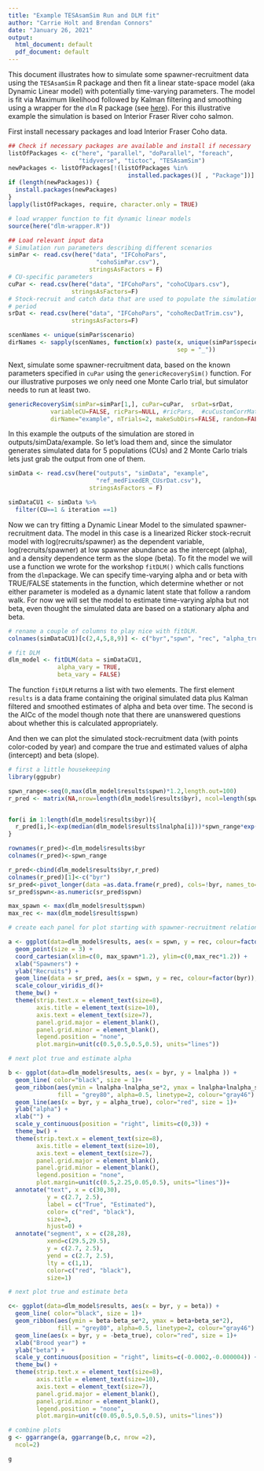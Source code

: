 ```yaml
---
title: "Example TESAsamSim Run and DLM fit"
author: "Carrie Holt and Brendan Connors"
date: "January 26, 2021"
output:
  html_document: default
  pdf_document: default
---
```


This document illustrates how to simulate some spawner-recruitment data using the `TESAsamSim` R package and then fit a linear state-space model (aka Dynamic Linear model) with potentially time-varying parameters. The model is fit via Maximum likelihood followed by Kalman filtering and smoothing using a wrapper for the `dlm` R package (see [here](https://cran.r-project.org/web/packages/dlm/index.html)). For this illustrative example the simulation is based on Interior Fraser River coho salmon.


First install necessary packages and load Interior Fraser Coho data. 
```r
## Check if necessary packages are available and install if necessary
listOfPackages <- c("here", "parallel", "doParallel", "foreach", 
                    "tidyverse", "tictoc", "TESAsamSim")
newPackages <- listOfPackages[!(listOfPackages %in% 
                                  installed.packages()[ , "Package"])]
if (length(newPackages)) {
  install.packages(newPackages)
}
lapply(listOfPackages, require, character.only = TRUE)

# load wrapper function to fit dynamic linear models
source(here("dlm-wrapper.R"))

## Load relevant input data
# Simulation run parameters describing different scenarios
simPar <- read.csv(here("data", "IFCohoPars",
                         "cohoSimPar.csv"),
                       stringsAsFactors = F)
# CU-specific parameters
cuPar <- read.csv(here("data", "IFCohoPars", "cohoCUpars.csv"),
                  stringsAsFactors=F)
# Stock-recruit and catch data that are used to populate the simulation priming
# period
srDat <- read.csv(here("data", "IFCohoPars", "cohoRecDatTrim.csv"),
                  stringsAsFactors=F)

scenNames <- unique(simPar$scenario)
dirNames <- sapply(scenNames, function(x) paste(x, unique(simPar$species),
                                                sep = "_"))
```

Next, simulate some spawner-recruitment data, based on the known parameters specified in `cuPar` using the `genericRecoverySim()` function. For our illustrative purposes we only need one Monte Carlo trial, but simulator needs to run at least two.

```r
genericRecoverySim(simPar=simPar[1,], cuPar=cuPar,  srDat=srDat,
            variableCU=FALSE, ricPars=NULL, #ricPars,  #cuCustomCorrMat = cuCustomCorrMat,
            dirName="example", nTrials=2, makeSubDirs=FALSE, random=FALSE)

```

In this example the outputs of the simulation are stored in outputs/simData/example. So let's load them and, since the simulator generates simulated data for 5 populations (CUs) and 2 Monte Carlo trials lets just grab the output from one of them.

```r
simData <- read.csv(here("outputs", "simData", "example",
                         "ref_medFixedER_CUsrDat.csv"),
                       stringsAsFactors = F)

simDataCU1 <- simData %>% 
  filter(CU==1 & iteration ==1)

```
Now we can try fitting a Dynamic Linear Model to the simulated spawner-recruitment data. The model in this case is a linearized Ricker stock-recruit model with log(recruits/spawner) as the dependent variable, log(recruits/spawner) at low spawner abundance as the intercept (alpha), and a density dependence term as the slope (beta). To fit the model we will use a function we wrote for the workshop `fitDLM()` which calls functions from the `dlm`package. We can specify time-varying alpha and or beta with TRUE/FALSE statements in the function, which determine whether or not either parameter is modeled as a dynamic latent state that follow a random walk. For now we will set the model to estimate time-varying alpha but not beta, even thought the simulated data are based on a stationary alpha and beta.

```r
# rename a couple of columns to play nice with fitDLM. 
colnames(simDataCU1)[c(2,4,5,8,9)] <- c("byr","spwn", "rec", "alpha_true", "beta_true")

# fit DLM
dlm_model <- fitDLM(data = simDataCU1,
              alpha_vary = TRUE,
              beta_vary = FALSE)

```

The function `fitDLM` returns a list with two elements. The first element `results` is a data frame containing the original simulated data plus Kalman filtered and smoothed estimates of alpha and beta over time. The second is the AICc of the model though note that there are unanswered questions about whether this is calculated appropriately.  

And then we can plot the simulated stock-recruitment data (with points color-coded by year) and compare the true and estimated values of alpha (intercept) and beta (slope). 

```r
# first a little housekeeping
library(ggpubr)

spwn_range<-seq(0,max(dlm_model$results$spwn)*1.2,length.out=100)
r_pred <- matrix(NA,nrow=length(dlm_model$results$byr), ncol=length(spwn_range))


for(i in 1:length(dlm_model$results$byr)){
  r_pred[i,]<-exp(median(dlm_model$results$lnalpha[i]))*spwn_range*exp(dlm_model$results$beta[i]*spwn_range)
}

rownames(r_pred)<-dlm_model$results$byr
colnames(r_pred)<-spwn_range

r_pred<-cbind(dlm_model$results$byr,r_pred)
colnames(r_pred)[1]<-c("byr")
sr_pred<-pivot_longer(data =as.data.frame(r_pred), cols=!byr, names_to="spwn",values_to="rec" )
sr_pred$spwn<-as.numeric(sr_pred$spwn)

max_spawn <- max(dlm_model$result$spwn)
max_rec <- max(dlm_model$result$spwn)

# create each panel for plot starting with spawner-recruitment relationship

a <- ggplot(data=dlm_model$results, aes(x = spwn, y = rec, colour=factor(byr)))+
  geom_point(size = 3) +
  coord_cartesian(xlim=c(0, max_spawn*1.2), ylim=c(0,max_rec*1.2)) +
  xlab("Spawners") +
  ylab("Recruits") +
  geom_line(data = sr_pred, aes(x = spwn, y = rec, colour=factor(byr)), size = 0.5) +
  scale_colour_viridis_d()+
  theme_bw() +
  theme(strip.text.x = element_text(size=8),
        axis.title = element_text(size=10),
        axis.text = element_text(size=7),
        panel.grid.major = element_blank(), 
        panel.grid.minor = element_blank(),
        legend.position = "none",
        plot.margin=unit(c(0.5,0.5,0.5,0.5), units="lines"))

# next plot true and estimate alpha

b <- ggplot(data=dlm_model$results, aes(x = byr, y = lnalpha )) +
  geom_line( color="black", size = 1)+
  geom_ribbon(aes(ymin = lnalpha-lnalpha_se*2, ymax = lnalpha+lnalpha_se*2), 
              fill = "grey80", alpha=0.5, linetype=2, colour="gray46") +
  geom_line(aes(x = byr, y = alpha_true), color="red", size = 1)+
  ylab("alpha") +
  xlab("") +
  scale_y_continuous(position = "right", limits=c(0,3)) +
  theme_bw() +
  theme(strip.text.x = element_text(size=8),
        axis.title = element_text(size=10),
        axis.text = element_text(size=7),
        panel.grid.major = element_blank(), 
        panel.grid.minor = element_blank(),
        legend.position = "none",
        plot.margin=unit(c(0.5,2.25,0.05,0.5), units="lines"))+
  annotate("text", x = c(30,30),
           y = c(2.7, 2.5),
           label = c("True", "Estimated"),
           color= c("red", "black"), 
           size=3,
           hjust=0) +
  annotate("segment", x = c(28,28),
           xend=c(29.5,29.5),
           y = c(2.7, 2.5),
           yend = c(2.7, 2.5),
           lty = c(1,1),
           color=c("red", "black"), 
           size=1)

# next plot true and estimate beta

c<- ggplot(data=dlm_model$results, aes(x = byr, y = beta)) +
  geom_line( color="black", size = 1)+
  geom_ribbon(aes(ymin = beta-beta_se*2, ymax = beta+beta_se*2), 
              fill = "grey80", alpha=0.5, linetype=2, colour="gray46") +
  geom_line(aes(x = byr, y = -beta_true), color="red", size = 1)+
  xlab("Brood year") +
  ylab("beta") +
  scale_y_continuous(position = "right", limits=c(-0.0002,-0.000004)) +
  theme_bw() +
  theme(strip.text.x = element_text(size=8),
        axis.title = element_text(size=10),
        axis.text = element_text(size=7),
        panel.grid.major = element_blank(), 
        panel.grid.minor = element_blank(),
        legend.position = "none",
        plot.margin=unit(c(0.05,0.5,0.5,0.5), units="lines"))

# combine plots
g <- ggarrange(a, ggarrange(b,c, nrow =2),
  ncol=2)

g
```





























